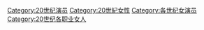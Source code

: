 [[Category:20世纪演员|Category:20世纪演员]]
[[Category:20世紀女性|Category:20世紀女性]]
[[Category:各世纪女演员|Category:各世纪女演员]]
[[Category:20世纪各职业女人|Category:20世纪各职业女人]]